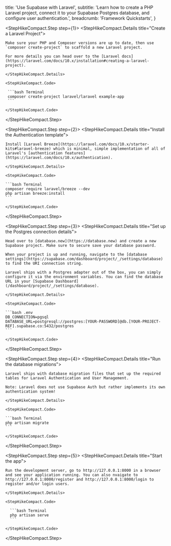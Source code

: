 
  title: 'Use Supabase with Laravel',
  subtitle:
    'Learn how to create a PHP Laravel project, connect it to your Supabase Postgres database, and configure user authentication.',
  breadcrumb: 'Framework Quickstarts',
}

<StepHikeCompact>

  <StepHikeCompact.Step step={1}>
    <StepHikeCompact.Details title="Create a Laravel Project">

    Make sure your PHP and Composer versions are up to date, then use `composer create-project` to scaffold a new Laravel project.

    For more details you can head over to the [Laravel docs](https://laravel.com/docs/10.x/installation#creating-a-laravel-project).

    </StepHikeCompact.Details>

    <StepHikeCompact.Code>

     ```bash Terminal
     composer create-project laravel/laravel example-app
     ```

    </StepHikeCompact.Code>

  </StepHikeCompact.Step>

  <StepHikeCompact.Step step={2}>
    <StepHikeCompact.Details title="Install the Authentication template">

    Install [Laravel Breeze](https://laravel.com/docs/10.x/starter-kits#laravel-breeze) which is minimal, simple implementation of all of Laravel's [authentication features](https://laravel.com/docs/10.x/authentication).

    </StepHikeCompact.Details>

    <StepHikeCompact.Code>

    ```bash Terminal
    composer require laravel/breeze --dev
    php artisan breeze:install
    ```

    </StepHikeCompact.Code>

  </StepHikeCompact.Step>

  <StepHikeCompact.Step step={3}>
    <StepHikeCompact.Details title="Set up the Postgres connection details">

    Head over to [database.new](https://database.new) and create a new Supabase project. Make sure to secure save your database password.

    When your project is up and running, navigate to the [database settings](https://supabase.com/dashboard/project/_/settings/database) to find the URI connection string.

    Laravel ships with a Postgres adapter out of the box, you can simply configure it via the environment variables. You can find the database URL in your [Supabase Dashboard](/dashboard/project/_/settings/database).

    </StepHikeCompact.Details>

    <StepHikeCompact.Code>

    ```bash .env
    DB_CONNECTION=pgsql
    DATABASE_URL=postgresql://postgres:[YOUR-PASSWORD]@db.[YOUR-PROJECT-REF].supabase.co:5432/postgres
    ```

    </StepHikeCompact.Code>

  </StepHikeCompact.Step>

  <StepHikeCompact.Step step={4}>
    <StepHikeCompact.Details title="Run the database migrations">

    Laravel ships with database migration files that set up the required tables for Laravel Authentication and User Management.

    Note: Laravel does not use Supabase Auth but rather implements its own authentication system!

    </StepHikeCompact.Details>

    <StepHikeCompact.Code>

    ```bash Terminal
    php artisan migrate
    ```

    </StepHikeCompact.Code>

  </StepHikeCompact.Step>

  <StepHikeCompact.Step step={5}>
    <StepHikeCompact.Details title="Start the app">

    Run the development server, go to http://127.0.0.1:8000 in a browser and see your application running. You can also nvaigate to http://127.0.0.1:8000/register and http://127.0.0.1:8000/login to register and/or login users.

    </StepHikeCompact.Details>

    <StepHikeCompact.Code>

      ```bash Terminal
      php artisan serve
      ```

    </StepHikeCompact.Code>

  </StepHikeCompact.Step>

</StepHikeCompact>

